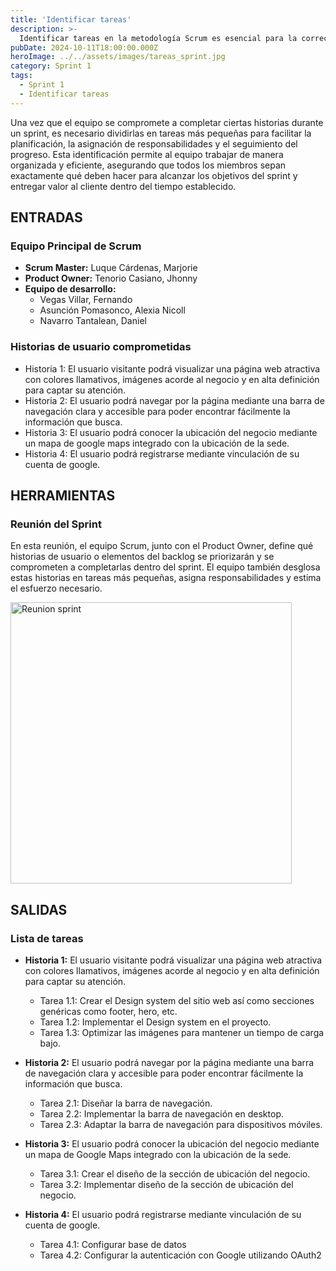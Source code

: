 ```yaml
---
title: 'Identificar tareas'
description: >-
  Identificar tareas en la metodología Scrum es esencial para la correcta ejecución y seguimiento del trabajo dentro de los sprints.
pubDate: 2024-10-11T18:00:00.000Z
heroImage: ../../assets/images/tareas_sprint.jpg
category: Sprint 1
tags:
  - Sprint 1
  - Identificar tareas
---
```


Una vez que el equipo se compromete a completar ciertas historias durante un sprint, es necesario dividirlas en tareas más pequeñas para facilitar la planificación, la asignación de responsabilidades y el seguimiento del progreso. Esta identificación permite al equipo trabajar de manera organizada y eficiente, asegurando que todos los miembros sepan exactamente qué deben hacer para alcanzar los objetivos del sprint y entregar valor al cliente dentro del tiempo establecido.

## ENTRADAS

### Equipo Principal de Scrum

- **Scrum Master:** Luque Cárdenas, Marjorie
- **Product Owner:** Tenorio Casiano, Jhonny
- **Equipo de desarrollo:**
  <ul style={{ listStyleType: "circle", paddingLeft: "20px" }}>
    <li>Vegas Villar, Fernando</li>
    <li>Asunción Pomasonco, Alexia Nicoll</li>
    <li>Navarro Tantalean, Daniel</li>
  </ul>

### Historias de usuario comprometidas
- Historia 1: El usuario visitante podrá visualizar una página web atractiva con colores llamativos, imágenes acorde al negocio y en alta definición para captar su atención.
- Historia 2: El usuario podrá navegar por la página mediante una barra de navegación clara y accesible para poder encontrar fácilmente la información que busca.
- Historia 3: El usuario podrá conocer la ubicación del negocio mediante un mapa de google maps integrado con la ubicación de la sede.
- Historia 4: El usuario podrá registrarse mediante vinculación de su cuenta de google.

## HERRAMIENTAS

### Reunión del Sprint

En esta reunión, el equipo Scrum, junto con el Product Owner, define qué historias de usuario o elementos del backlog se priorizarán y se comprometen a completarlas dentro del sprint. El equipo también desglosa estas historias en tareas más pequeñas, asigna responsabilidades y estima el esfuerzo necesario.

<div style={{ display: "flex", justifyContent: "center" }}>
  <img src="/images/reunion_sprint.PNG" alt="Reunion sprint" width="450" />
</div>

## SALIDAS

### Lista de tareas

- **Historia 1:** El usuario visitante podrá visualizar una página web atractiva con colores llamativos, imágenes acorde al negocio y en alta definición para captar su atención.
    <ul style={{ listStyleType: "circle", paddingLeft: "20px" }}>
        <li>Tarea 1.1: Crear el Design system del sitio web así como secciones genéricas como footer, hero, etc.</li>
        <li>Tarea 1.2: Implementar el Design system en el proyecto.</li>
        <li>Tarea 1.3: Optimizar las imágenes para mantener un tiempo de carga bajo.</li>
    </ul>

- **Historia 2:** El usuario podrá navegar por la página mediante una barra de navegación clara y accesible para poder encontrar fácilmente la información que busca.
    <ul style={{ listStyleType: "circle", paddingLeft: "20px" }}>
        <li>Tarea 2.1: Diseñar la barra de navegación.</li>
        <li>Tarea 2.2: Implementar la barra de navegación en desktop.</li>
        <li>Tarea 2.3: Adaptar la barra de navegación para dispositivos móviles.</li>
    </ul>

- **Historia 3:** El usuario podrá conocer la ubicación del negocio mediante un mapa de Google Maps integrado con la ubicación de la sede.
    <ul style={{ listStyleType: "circle", paddingLeft: "20px" }}>
        <li>Tarea 3.1: Crear el diseño de la sección de ubicación del negocio.</li>
        <li>Tarea 3.2: Implementar diseño de la sección de ubicación del negocio.</li>
    </ul>

- **Historia 4:** El usuario podrá registrarse mediante vinculación de su cuenta de google.
    <ul style={{ listStyleType: "circle", paddingLeft: "20px" }}>
        <li>Tarea 4.1: Configurar base de datos</li>
        <li>Tarea 4.2: Configurar la autenticación con Google utilizando OAuth2</li>
    </ul>


